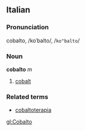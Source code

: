 ==Italian==
===Pronunciation===
cobalto, /koˈbalto/, /<tt>ko"balto</tt>/
===Noun===
'''cobalto''' ''m''

# [[cobalt]]

===Related terms===
*[[cobaltoterapia]]

[[gl:Cobalto]]